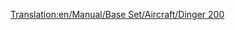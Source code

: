 [[Translation:en/Manual/Base Set/Aircraft/Dinger 200]]
{{en/Manual/Base Set/Aircraft/Aircraft|Cost=44.218 (88,436)
|Speed=947 kph (592 MPH)
|Annual=6.875 (13,950)
|Designed=2013
|Lifespan=25
|Capacity=400 passengers & 80 bags of mail
|Description=Futuristic and Fictional. Apparently by Dinger/Fokker. Massive capacity. Airbus 380?
|Real-life=Fictional
}}